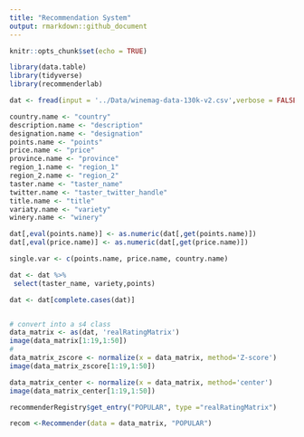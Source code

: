 ```yaml
---
title: "Recommendation System"
output: rmarkdown::github_document
---
```


```r
knitr::opts_chunk$set(echo = TRUE)
```


```r
library(data.table)
library(tidyverse)
library(recommenderlab)
```


```r
dat <- fread(input = '../Data/winemag-data-130k-v2.csv',verbose = FALSE,na.strings=c(""))
```

```r
country.name <- "country"
description.name <- "description"           
designation.name <- "designation"           
points.name <- "points"               
price.name <- "price"                 
province.name <- "province"              
region_1.name <- "region_1"              
region_2.name <- "region_2"             
taster.name <- "taster_name"           
twitter.name <- "taster_twitter_handle" 
title.name <- "title"                 
variaty.name <- "variety"              
winery.name <- "winery"               

dat[,eval(points.name)] <- as.numeric(dat[,get(points.name)])
dat[,eval(price.name)] <- as.numeric(dat[,get(price.name)])

single.var <- c(points.name, price.name, country.name)
```

```r
dat <- dat %>%
 select(taster_name, variety,points)

dat <- dat[complete.cases(dat)]


# convert into a s4 class 
data_matrix <- as(dat, 'realRatingMatrix')
image(data_matrix[1:19,1:50])
# 
data_matrix_zscore <- normalize(x = data_matrix, method='Z-score')
image(data_matrix_zscore[1:19,1:50])

data_matrix_center <- normalize(x = data_matrix, method='center')
image(data_matrix_center[1:19,1:50])
```

```r
recommenderRegistry$get_entry("POPULAR", type ="realRatingMatrix")
```

```r

recom <-Recommender(data = data_matrix, "POPULAR")


```

```r

```

```r

```

